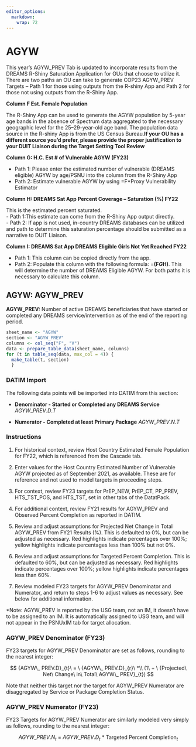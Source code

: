```yaml
---
editor_options: 
  markdown: 
    wrap: 72
---
```


\blandscape

# AGYW

This year’s AGYW_PREV Tab is updated to incorporate results from the DREAMS R-Shiny Saturation Application for OUs that choose to utilize it. There are two paths an OU can take to generate COP23 AGYW_PREV Targets – Path 1 for those using outputs from the R-shiny App and Path 2 for those not using outputs from the R-Shiny App. 

**Column F Est. Female Population**

The R-Shiny App can be used to generate the AGYW population by 5-year age bands in the absence of Spectrum data aggregated to the necessary geographic level for the 25–29-year-old age band. The population data source in the R-shiny App is from the US Census Bureau.**If your OU has a different source you’d prefer, please provide the proper justification to your DUIT Liaison during the Target Setting Tool Review**  
  
  

**Column G:  H.C. Est # of Vulnerable AGYW (FY23)**  
  
-   Path 1: Please enter the estimated number of vulnerable (DREAMS eligible) AGYW by age/PSNU into the column from the R-Shiny App  
-   Path 2: Estimate vulnerable AGYW by using =F*Proxy Vulnerability Estimator  
   
**Column H: DREAMS Sat App Percent Coverage – Saturation (%) FY22**  

This is the estimated percent saturated.  
-   Path 1:This estimate can come from the R-Shiny App output directly.  
-   Path 2: If app is not used, in-country DREAMS databases can be utilized and path to determine this saturation percentage should be submitted as a narrative to DUIT Liaison.  
  
**Column I: DREAMS Sat App DREAMS Eligible Girls Not Yet Reached FY22**  

-   Path 1: This column can be copied directly from the app.
-   Path 2:  Populate this column with the following formula:  =**(F*G*H)**. This will determine the number of DREAMS Eligible AGYW. For both paths it is necessary to calculate this column. 

 
 



## AGYW: AGYW_PREV

**AGYW_PREV:** Number of active DREAMS beneficiaries that have started
or completed any DREAMS service/intervention as of the end of the
reporting period.

```r
sheet_name <- "AGYW"
section <- "AGYW_PREV"
columns <- col_seq("F", "V")
data <- prepare_table_data(sheet_name, columns)
for (t in table_seq(data, max_col = 4)) {
  make_table(t, section)
  }
```

### DATIM Import

The following data points will be imported into DATIM from this section:

-   **Denominator - Started or Completed any DREAMS Service**
    $AGYW\_PREV.D.T$

-   **Numerator - Completed at least Primary Package** $AGYW\_PREV.N.T$

### Instructions

1.  For historical context, review Host Country Estimated Female
    Population for FY22, which is referenced from the Cascade tab.

2.  Enter values for the Host Country Estimated Number of Vulnerable
    AGYW projected as of September 2021, as available. These are for
    reference and not used to model targets in proceeding steps.

3.  For context, review FY23 targets for PrEP_NEW, PrEP_CT, PP_PREV,
    HTS_TST_POS, and HTS_TST, set in other tabs of the DatatPack.

4.  For additional context, review FY21 results for AGYW_PREV and
    Observed Percent Completion as reported in DATIM.

5.  Review and adjust assumptions for Projected Net Change in Total
    AGYW_PREV from FY21 Results (%). This is defaulted to 0%, but can be
    adjusted as necessary. Red highlights indicate percentages over
    100%; yellow highlights indicate percentages less than 100% but not
    0%.

6.  Review and adjust assumptions for Targeted Percent Completion. This
    is defaulted to 60%, but can be adjusted as necessary. Red
    highlights indicate percentages over 100%; yellow highlights
    indicate percentages less than 60%.

7.  Review modeled FY23 targets for AGYW_PREV Denominator and Numerator,
    and return to steps 1-6 to adjust values as necessary. See below for
    additional information.

\*Note: AGYW_PREV is reported by the USG team, not an IM, it doesn't
have to be assigned to an IM. It is automatically assigned to USG team,
and will not appear in the PSNUxIM tab for target allocation.

### AGYW_PREV Denominator (FY23)

FY23 targets for AGYW_PREV Denominator are set as follows, rounding to
the nearest integer:

$$
{AGYW\_ PREV.D}_{t}\  = \ {AGYW\_ PREV.D}_{r}\ *\\
(1\  + \ {Projected\ Net\ Change\ in\ Total\ AGYW\_ PREV}_{t})
$$

Note that neither this target nor the target for AGYW_PREV Numerator are
disaggregated by Service or Package Completion Status.

### AGYW_PREV Numerator (FY23)

FY23 Targets for AGYW_PREV Numerator are similarly modeled very simply
as follows, rounding to the nearest integer:

$$
{AGYW\_ PREV.N}_{t}\  = \ {AGYW\_ PREV.D}_{t}\ *\ \text{Targeted Percent Completion}_{t} 
$$ \elandscape

\newpage
